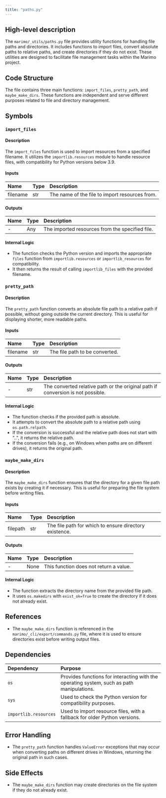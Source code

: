 ```yaml
---
title: "paths.py"
---
```


## High-level description

The `marimo/_utils/paths.py` file provides utility functions for handling file paths and directories. It includes functions to import files, convert absolute paths to relative paths, and create directories if they do not exist. These utilities are designed to facilitate file management tasks within the Marimo project.

## Code Structure

The file contains three main functions: `import_files`, `pretty_path`, and `maybe_make_dirs`. These functions are independent and serve different purposes related to file and directory management.

## Symbols

### `import_files`
#### Description
The `import_files` function is used to import resources from a specified filename. It utilizes the `importlib.resources` module to handle resource files, with compatibility for Python versions below 3.9.

#### Inputs
| Name     | Type | Description          |
|:---------|:-----|:---------------------|
| filename | str  | The name of the file to import resources from. |

#### Outputs
| Name | Type | Description |
|:-----|:-----|:------------|
| -    | Any  | The imported resources from the specified file. |

#### Internal Logic
- The function checks the Python version and imports the appropriate `files` function from `importlib.resources` or `importlib_resources` for compatibility.
- It then returns the result of calling `importlib_files` with the provided filename.

### `pretty_path`
#### Description
The `pretty_path` function converts an absolute file path to a relative path if possible, without going outside the current directory. This is useful for displaying shorter, more readable paths.

#### Inputs
| Name     | Type | Description          |
|:---------|:-----|:---------------------|
| filename | str  | The file path to be converted. |

#### Outputs
| Name | Type | Description |
|:-----|:-----|:------------|
| -    | str  | The converted relative path or the original path if conversion is not possible. |

#### Internal Logic
- The function checks if the provided path is absolute.
- It attempts to convert the absolute path to a relative path using `os.path.relpath`.
- If the conversion is successful and the relative path does not start with "..", it returns the relative path.
- If the conversion fails (e.g., on Windows when paths are on different drives), it returns the original path.

### `maybe_make_dirs`
#### Description
The `maybe_make_dirs` function ensures that the directory for a given file path exists by creating it if necessary. This is useful for preparing the file system before writing files.

#### Inputs
| Name     | Type | Description          |
|:---------|:-----|:---------------------|
| filepath | str  | The file path for which to ensure directory existence. |

#### Outputs
| Name | Type | Description |
|:-----|:-----|:------------|
| -    | None | This function does not return a value. |

#### Internal Logic
- The function extracts the directory name from the provided file path.
- It uses `os.makedirs` with `exist_ok=True` to create the directory if it does not already exist.

## References

- The `maybe_make_dirs` function is referenced in the `marimo/_cli/export/commands.py` file, where it is used to ensure directories exist before writing output files.

## Dependencies

| Dependency          | Purpose                                                                 |
|:--------------------|:------------------------------------------------------------------------|
| `os`                | Provides functions for interacting with the operating system, such as path manipulations. |
| `sys`               | Used to check the Python version for compatibility purposes.            |
| `importlib.resources` | Used to import resource files, with a fallback for older Python versions. |

## Error Handling

- The `pretty_path` function handles `ValueError` exceptions that may occur when converting paths on different drives in Windows, returning the original path in such cases.

## Side Effects

- The `maybe_make_dirs` function may create directories on the file system if they do not already exist.